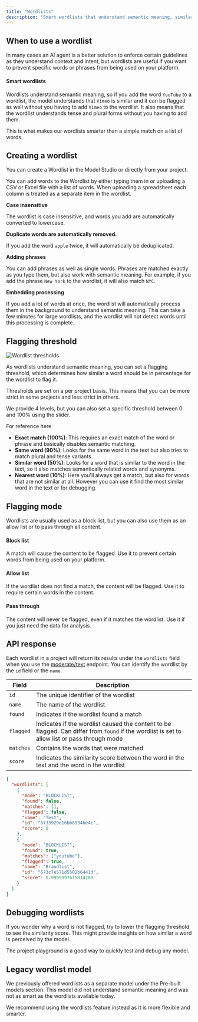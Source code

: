 ```yaml
---
title: "Wordlists"
description: "Smart wordlists that understand semantic meaning, similar words, and obfuscations"
---
```


## When to use a wordlist

In many cases an AI agent is a better solution to enforce certain guidelines as they understand context and intent, but wordlists are useful if you want to prevent specific words or phrases from being used on your platform.

#### Smart wordlists

Wordlists understand semantic meaning, so if you add the word `YouTube` to a wordlist, the model understands that `Vimeo` is similar and it can be flagged as well without you having to add `Vimeo` to the wordlist. It also means that the wordlist understands tense and plural forms without you having to add them.

This is what makes our wordlists smarter than a simple match on a list of words.

## Creating a wordlist

You can create a Wordlist in the Model Studio or directly from your project.

You can add words to the Wordlist by either typing them in or uploading a CSV or Excel file with a list of words. When uploading a spreadsheet each column is treated as a separate item in the wordlist.

**Case insensitive**

The wordlist is case insensitive, and words you add are automatically converted to lowercase.

**Duplicate words are automatically removed.**

If you add the word `apple` twice, it will automatically be deduplicated.

**Adding phrases**

You can add phrases as well as single words. Phrases are matched exactly as you type them, but also work with semantic meaning. For example, if you add the phrase `New York` to the wordlist, it will also match `NYC`.

**Embedding processing**

If you add a lot of words at once, the wordlist will automatically process them in the background to understand semantic meaning. This can take a few minutes for large wordlists, and the wordlist will not detect words until this processing is complete.

## Flagging threshold

<Frame>
  <img
    className="block "
    src="/images/wordlist-threshold.png"
    alt="Wordlist thresholds"
  />
</Frame>

As wordlists understand semantic meaning, you can set a flagging threshold, which determines how similar a word should be in percentage for the wordlist to flag it.

Thresholds are set on a per project basis. This means that you can be more strict in some projects and less strict in others.

We provide 4 levels, but you can also set a specific threshold between 0 and 100% using the slider.

For reference here

- **Exact match (100%)**: This requires an exact match of the word or phrase and basically disables semantic matching.
- **Same word (90%)**: Looks for the same word in the text but also tries to match plural and tense variants.
- **Similar word (50%)**: Looks for a word that is similar to the word in the text, so it also matches semantically related words and synonyms.
- **Nearest word (10%)**: Here you'll always get a match, but also for words that are not similar at all. However you can use it find the most similar word in the text or for debugging.

## Flagging mode

Wordlists are usually used as a block list, but you can also use them as an allow list or to pass through all content.

#### Block list

A match will cause the content to be flagged. Use it to prevent certain words from being used on your platform.

#### Allow list

If the wordlist does not find a match, the content will be flagged. Use it to require certain words in the content.

#### Pass through

The content will never be flagged, even if it matches the wordlist. Use it if you just need the data for analysis.

## API response

Each wordlist in a project will return its results under the `wordlists` field when you use the [moderate/text](/api-reference/moderate/analyze-text) endpoint. You can identify the wordlist by the `id` field or the `name`.

| Field     | Description                                                                                                                                   |
| --------- | --------------------------------------------------------------------------------------------------------------------------------------------- |
| `id`      | The unique identifier of the wordlist                                                                                                         |
| `name`    | The name of the wordlist                                                                                                                      |
| `found`   | Indicates if the wordlist found a match                                                                                                       |
| `flagged` | Indicates if the wordlist caused the content to be flagged. Can differ from `found` if the wordlist is set to allow list or pass through mode |
| `matches` | Contains the words that were matched                                                                                                          |
| `score`   | Indicates the similarity score between the word in the text and the word in the wordlist                                                      |

```json Response example
{
  "wordlists": [
    {
      "mode": "BLOCKLIST",
      "found": false,
      "matches": [],
      "flagged": false,
      "name": "Test",
      "id": "6733929e16bb8934be4c",
      "score": 0
    },
    {
      "mode": "BLOCKLIST",
      "found": true,
      "matches": ["youtube"],
      "flagged": true,
      "name": "Brandlist",
      "id": "673c7e571d5502b6441d",
      "score": 0.9999997615814209
    }
  ]
}
```

## Debugging wordlists

If you wonder why a word is not flagged, try to lower the flagging threshold to see the similarity score. This might provide insights on how similar a word is perceived by the model.

The project playground is a good way to quickly test and debug any model.

## Legacy wordlist model

We previously offered wordlists as a separate model under the Pre-built models section. This model did not understand semantic meaning and was not as smart as the wordlists available today.

We recommend using the wordlists feature instead as it is more flexible and smarter.
